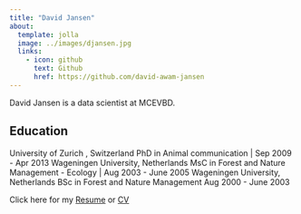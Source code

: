 ```yaml
---
title: "David Jansen"
about:
  template: jolla
  image: ../images/djansen.jpg
  links:
    - icon: github
      text: Github
      href: https://github.com/david-awam-jansen
---
```


David Jansen is a data scientist at MCEVBD.

## Education

University of Zurich , Switzerland PhD in Animal communication \| Sep 2009 - Apr 2013
Wageningen University, Netherlands MsC in Forest and Nature Management - Ecology \| Aug 2003 - June 2005
Wageningen University, Netherlands BSc in Forest and Nature Management Aug 2000 - June 2003

Click here for my <a href="../docs/David_Jansen_Resume.pdf">Resume</a> or <a href="../docs/David_Jansen_CV.pdf">CV</a>